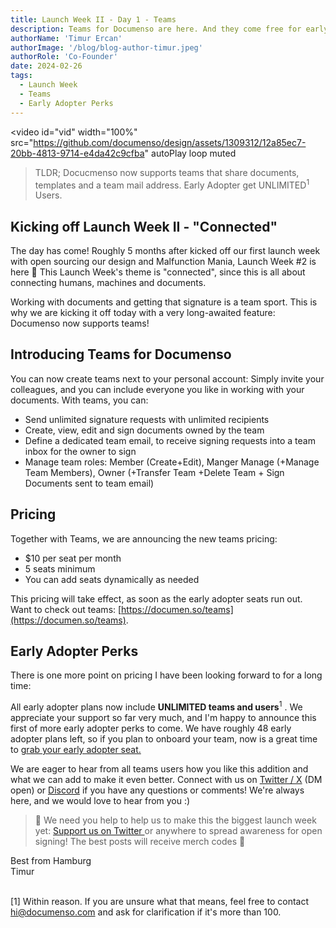 ```yaml
---
title: Launch Week II - Day 1 - Teams
description: Teams for Documenso are here. And they come free for early adopters!
authorName: 'Timur Ercan'
authorImage: '/blog/blog-author-timur.jpeg'
authorRole: 'Co-Founder'
date: 2024-02-26
tags:
  - Launch Week
  - Teams
  - Early Adopter Perks
---
```


<video
  id="vid"
  width="100%"
  src="https://github.com/documenso/design/assets/1309312/12a85ec7-20bb-4813-9714-e4da42c9cfba"
  autoPlay
  loop
  muted
></video>

> TLDR; Docucmenso now supports teams that share documents, templates and a team mail address. Early Adopter get UNLIMITED<sup>1</sup> Users.

## Kicking off Launch Week II - "Connected"

The day has come! Roughly 5 months after kicked off our first launch week with open sourcing our design and Malfunction Mania, Launch Week #2 is here 🎉 This Launch Week's theme is "connected", since this is all about connecting humans, machines and documents.

Working with documents and getting that signature is a team sport. This is why we are kicking it off today with a very long-awaited feature: Documenso now supports teams!

## Introducing Teams for Documenso

You can now create teams next to your personal account: Simply invite your colleagues, and you can include everyone you like in working with your documents. With teams, you can:

- Send unlimited signature requests with unlimited recipients
- Create, view, edit and sign documents owned by the team
- Define a dedicated team email, to receive signing requests into a team inbox for the owner to sign
- Manage team roles: Member (Create+Edit), Manger Manage (+Manage Team Members), Owner (+Transfer Team +Delete Team + Sign Documents sent to team email)

## Pricing

Together with Teams, we are announcing the new teams pricing:

- $10 per seat per month
- 5 seats minimum
- You can add seats dynamically as needed

This pricing will take effect, as soon as the early adopter seats run out. Want to check out teams: [https://documen.so/teams](https://documen.so/teams).

## Early Adopter Perks

There is one more point on pricing I have been looking forward to for a long time:

All early adopter plans now include **UNLIMITED teams and users**<sup>1</sup> . We appreciate your support so far very much, and I'm happy to announce this first of more early adopter perks to come. We have roughly 48 early adopter plans left, so if you plan to onboard your team, now is a great time to [grab your early adopter seat.](https://documen.so/claim-early-adopters-plan)

We are eager to hear from all teams users how you like this addition and what we can add to make it even better. Connect with us on [Twitter / X](https://twitter.com/eltimuro) (DM open) or [Discord](https://documen.so/discord) if you have any questions or comments! We're always here, and we would love to hear from you :)

> 🚨 We need you help to help us to make this the biggest launch week yet: <a href="https://twitter.com/intent/tweet?text=It's @Documenso Launch Week Day 1! Teams just dropped. Check it out https://documen.so/day1 🚀"> Support us on Twitter </a> or anywhere to spread awareness for open signing! The best posts will receive merch codes 👀

Best from Hamburg\
Timur

\
[1] Within reason. If you are unsure what that means, feel free to contact hi@documenso.com and ask for clarification if it's more than 100.
